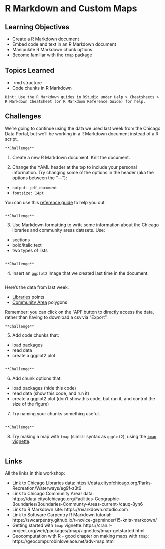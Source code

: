 # R Markdown and Custom Maps

## Learning Objectives

- Create a R Markdown document
- Embed code and text in an R Markdown document
- Manipulate R Markdown chunk options
- Become familiar with the `tmap` package

## Topics Learned

- .rmd structure
- Code chunks in R Markdown

```block
Hint: Use the R Markdown guides in RStudio under Help > Cheatsheets > R Markdown Cheatsheet (or R Markdown Reference Guide) for help.
```

## Challenges

We're going to continue using the data we used last week from the Chicago Data Portal, but we'll be working in a R Markdown document instead of a R script.

```block
**Challenge**
```
1. Create a new R Markdown document. Knit the document. 

2. Change the YAML header at the top to include your personal information. Try changing some of the options in the header (aka the options between the "---"):

- `output: pdf_document`
- `fontsize: 14pt`

You can use this [reference guide](https://www.rstudio.com/wp-content/uploads/2015/03/rmarkdown-reference.pdf) to help you out.

```block
```

```block
**Challenge**
```
3. Use Markdown formatting to write some information about the Chicago libraries and community areas datasets. Use:

- sections
- bold/italic text
- two types of lists

```block
```

```block
**Challenge**
```
4. Insert an `ggplot2` image that we created last time in the document.

```block
```

Here's the data from last week:

- [Libraries](https://data.cityofchicago.org/Education/Libraries-Locations-Hours-and-Contact-Information/x8fc-8rcq) points
- [Community Area](https://data.cityofchicago.org/Facilities-Geographic-Boundaries/Boundaries-Community-Areas-current-/cauq-8yn6) polygons

Remember: you can click on the "API" button to directly access the data, rather than having to download a csv via "Export".

```block
**Challenge**
```
5. Add code chunks that:

- load packages 
- read data 
- create a ggplot2 plot 

```block
```

```block
**Challenge**
```
6. Add chunk options that:

- load packages (hide this code)
- read data (show this code, and run it)
- create a ggplot2 plot (don't show this code, but run it, and control the size of the figure)

7. Try naming your chunks something useful.

```block
```

```block
**Challenge**
```
8. Try making a map with `tmap` (similar syntax as `ggplot2`), using the [`tmap` vignette](https://cran.r-project.org/web/packages/tmap/vignettes/tmap-getstarted.html).

```block
```

## Links
All the links in this workshop:

- Link to Chicago Libraries data: https://data.cityofchicago.org/Parks-Recreation/Waterways/eg9f-z3t6
- Link to Chicago Community Areas data: https://data.cityofchicago.org/Facilities-Geographic-Boundaries/Boundaries-Community-Areas-current-/cauq-8yn6
- Link to R Markdown site: https://rmarkdown.rstudio.com
- Link to Software Carpentry R Markdown tutorial: https://swcarpentry.github.io/r-novice-gapminder/15-knitr-markdown/
- Getting started with `tmap` vignette: https://cran.r-project.org/web/packages/tmap/vignettes/tmap-getstarted.html
- Geocomputation with R - good chapter on making maps with `tmap`: https://geocompr.robinlovelace.net/adv-map.html
